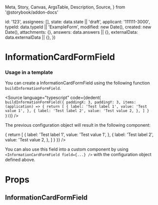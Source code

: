   Meta,
  Story,
  Canvas,
  ArgsTable,
  Description,
  Source,
} from '@storybook/addon-docs'


  id: '123',
  assignees: [],
  state: data.state || 'draft',
  applicant: '111111-3000',
  typeId: data.typeId || 'ExampleForm',
  modified: new Date(),
  created: new Date(),
  attachments: {},
  answers: data.answers || {},
  externalData: data.externalData || {},
})

<Meta
  title="Application System/InformationCardFormField"
  component={InformationCardFormField}
/>

# InformationCardFormField

### Usage in a template

You can create a InformationCardFormField using the following function `buildInformationFormField`.

<Source
  language="typescript"
  code={dedent(`
    buildInformationFormField({
      paddingX: 3,
      paddingY: 3,
      items: (application) => {
        return [
          {
                label: 'Test label 1',
                value: 'Test value 1',
              },
              {
                label: 'Test label 2',
                value: 'Test value 2,
              },
        ]
      }
    })`)}
/>

The previous configuration object will result in the following component:

<Canvas>
  <Story name="Default">
    <InformationCardFormField
      application={createMockApplication()}
      field={{
        paddingX: 3,
        paddingY: 3,
        items: (application) => {
          return [
            {
                  label: 'Test label 1',
                  value: 'Test value 1',
                },
                {
                  label: 'Test label 2',
                  value: 'Test value 2,
                },
          ]
        }
      }}
    />
  </Story>
</Canvas>

You can also use this field into a custom component by using `<InformationCardFormField field={...} />` with the configuration object defined above.

# Props

## InformationCardFormField

<ArgsTable of={InformationCardFormField} />
